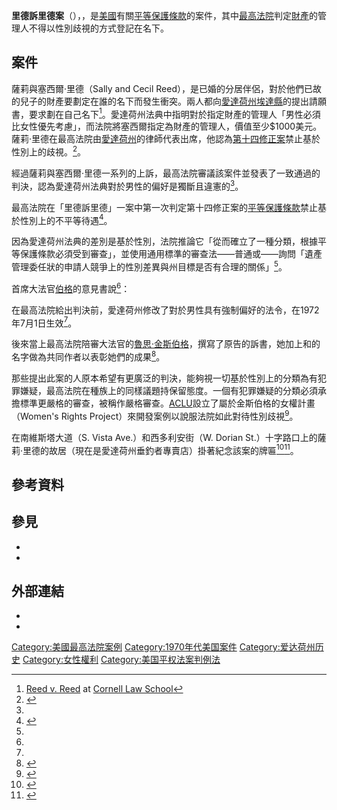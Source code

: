 {{Infobox SCOTUS case
  |Litigants=里德訴里德案
  |ArgueDate=10月19日
  |ArgueYear=1971年
  |DecideDate=11月22日
  |DecideYear=1971年
  |FullName=上訴人薩莉·M·里德訴行政官員塞西爾·R·里德等人案
  |USVol=404
  |USPage=71
  |Citation=
  |Prior=
  |Subsequent=93 Idaho 511, 465 P.2d 635, reversed and remanded
  |Holding=財產的管理人不得以性別歧視的方式登記在名下。
  |SCOTUS=1970-1971
  |Majority=伯格
  |JoinMajority=一致通過
  |Concurrence=
  |JoinConcurrence=
  |Concurrence2=
  |JoinConcurrence2=
  |Concurrence/Dissent=
  |JoinConcurrence/Dissent=
  |Dissent=
  |JoinDissent=
  |Dissent2=
  |JoinDissent2=
  |NotParticipating =大法官布萊克與哈倫分別於9月17日與23日退休，並
  |LawsApplied=
}}

'''里德訴里德案'''（{{lang-en|'''''Reed v. Reed'''''}}），{{ussc|404|71|1971}}，是[[美國|美國]]有關[[平等保護條款|平等保護條款]]的案件，其中[[美國最高法院|最高法院]]判定[[財產|財產]]的管理人不得以性別歧視的方式登記在名下。

==案件==
薩莉與塞西爾·里德（Sally and Cecil Reed），是已婚的分居伴侶，對於他們已故的兒子的財產要劃定在誰的名下而發生衝突。兩人都向[[愛達荷州|愛達荷州]][[埃達縣_(愛達荷州)|埃達縣]]的{{link-en|遺囑檢驗法庭|Probate Court}}提出請願書，要求劃在自己名下<ref name=rvr>[http://www.law.cornell.edu/supct/html/historics/USSC_CR_0404_0071_ZO.html Reed v. Reed] {{Wayback|url=http://www.law.cornell.edu/supct/html/historics/USSC_CR_0404_0071_ZO.html |date=20111212062249 }} at [[康奈爾法學院|Cornell Law School]]</ref>。愛達荷州法典中指明對於指定財產的管理人「男性必須比女性優先考慮」，而法院將塞西爾指定為財產的管理人，價值至少$1000美元。薩莉·里德在最高法院由[[愛達荷州|愛達荷州]]的律師{{link-en|艾倫·代爾|Allen Derr}}代表出席，他認為[[美國憲法第十四修正案|第十四修正案]]禁止基於性別上的歧視。<ref name=sr>{{cite news |first=John |last=Miller |title=Derr's work advanced gender equality - Idaho lawyer who won landmark case dies at 85 |url=http://www.spokesman.com/stories/2013/jun/11/derrs-work-advanced-gender-equality/ |work=[[美聯社|Associated Press]] |publisher={{link-en|言論評論報|Spokesman-Review|Spokesman-Review}} |date=June 11, 2013 |accessdate=July 9, 2013 |archive-date=2019-07-24 |archive-url=https://web.archive.org/web/20190724032015/http://www.spokesman.com/stories/2013/jun/11/derrs-work-advanced-gender-equality/ |dead-url=no }}</ref>。

經過薩莉與塞西爾·里德一系列的上訴，最高法院審議該案件並發表了一致通過的判決，認為愛達荷州法典對於男性的偏好是獨斷且違憲的<ref name=rvr />。

最高法院在「里德訴里德」一案中第一次判定第十四修正案的[[平等保護條款|平等保護條款]]禁止基於性別上的不平等待遇<ref>{{Cite web |url=http://law.jrank.org/pages/24338/Reed-v-Reed-Significance.html |title=Reed v. Reed - Significance, Notable Trials and Court Cases - 1963 to 1972 |access-date=2013-07-18 |archive-date=2012-04-01 |archive-url=https://web.archive.org/web/20120401131520/http://law.jrank.org/pages/24338/Reed-v-Reed-Significance.html |dead-url=no }}</ref>。

因為愛達荷州法典的差別是基於性別，法院推論它「從而確立了一種分類，根據平等保護條款必須受到審查」，並使用通用標準的審查法——普通或{{link-en|合理的基礎審查|rational basis review}}——詢問「遺產管理委任狀的申請人競爭上的性別差異與州目標是否有合理的關係」<ref name=rvr />。

首席大法官[[沃倫·厄爾·伯格|伯格]]的意見書說<ref name=rvr />：
{{quote|對其中一個性別的成員有強制性的偏好，僅僅是為了實現消除對這種案件的審理，就是制定一個被第十四修正案的平等保護條款所禁止的一種任意的立法選擇；以及任何可說是避免家庭內部爭論的積極價值，在此背景下的基於性別上的選擇不能合法地被獨自授權。}}

在最高法院給出判決前，愛達荷州修改了對於男性具有強制偏好的法令，在1972年7月1日生效<ref name=rvr/>。

後來當上最高法院陪審大法官的[[魯思·金斯伯格|魯思·金斯伯格]]，撰寫了原告的訴書，她加上{{link-en|保利·穆雷|Pauli Murray}}和{{link-en|多蘿西·凱尼恩|Dorothy Kenyon}}的名字做為共同作者以表彰她們的成果<ref>{{cite web |url=http://www.highbeam.com/doc/1P2-958315.html |title=Judge Ginsburg's Gift |author=Linda K. Kerber |date=August 1, 1993 |work=The Washington Post |publisher={{Subscription required|via={{link-en|遠光燈研究|HighBeam Research|HighBeam Research}} |accessdate=January 14, 2013 |archive-url=https://web.archive.org/web/20131011080701/http://www.highbeam.com/doc/1P2-958315.html |archive-date=2013-10-11 |dead-url=yes }} |access-date=2013-07-18 |archive-url=https://web.archive.org/web/20131011080701/http://www.highbeam.com/doc/1P2-958315.html |archive-date=2013-10-11 |dead-url=yes }}</ref>。

那些提出此案的人原本希望有更廣泛的判決，能夠視一切基於性別上的分類為有犯罪嫌疑，最高法院在種族上的同樣議題持保留態度。一個有犯罪嫌疑的分類必須承擔標準更嚴格的審查，被稱作嚴格審查。[[ACLU|ACLU]]設立了屬於金斯伯格的女權計畫（Women's Rights Project）來開發案例以說服法院如此對待性別歧視<ref>{{cite book|last=Stetson|first=Dorothy McBride|title=Women's Rights in the U.S.A.: Policy Debates and Gender Roles, 2nd edition|year=1997|publisher=Routledge|page=34|url=http://books.google.com/books?id=6SbjthGiUOkC&pg=PA34&|access-date=2013-07-18|archive-date=2020-11-03|archive-url=https://web.archive.org/web/20201103084911/https://books.google.com/books?id=6SbjthGiUOkC&pg=PA34&|dead-url=no}}</ref>。

在南維斯塔大道（S. Vista Ave.）和西多利安街（W. Dorian St.）十字路口上的薩莉·里德的故居（現在是愛達荷州垂釣者專賣店）掛著紀念該案的牌匾<ref>{{cite web|title=Sally Reed - Boise, ID|url=http://www.waymarking.com/waymarks/WM2M3B_Sally_Reed__Boise_ID|work=Civil Rights Memorials|publisher=waymarking.com|accessdate=May 22, 2013|archive-date=2020-06-26|archive-url=https://web.archive.org/web/20200626060823/https://www.waymarking.com/waymarks/WM2M3B_Sally_Reed__Boise_ID|dead-url=no}}</ref><ref>{{cite web|title=Sally Reed Lived Here|url=http://www.boise150.org/history/share-your-story/sally-reed-lived-here/|work=Boise Sesquicentennial|publisher=Boise City Department of Arts & History|accessdate=May 22, 2013|archive-url=https://web.archive.org/web/20130917055704/http://www.boise150.org/history/share-your-story/sally-reed-lived-here/|archive-date=2013-09-17|dead-url=yes}}</ref>。

==參考資料==
{{Reflist|2}}

==參見==
* {{link-en|克雷格訴博倫案|Craig v. Boren}}
* {{link-en|弗龍訴理查森案|Frontiero v. Richardson}}

==外部連結==
*{{wikisourcelang-inline|en|Reed v. Reed|里德訴里德案}}
* {{caselaw source
 |case=''Reed v. Reed'', 404 U.S. 71 (1971)
 |findlaw=http://caselaw.lp.findlaw.com/scripts/getcase.pl?navby=CASE&court=US&vol=404&page=71
 |justia=http://supreme.justia.com/us/404/71/case.html
 |other_source1=resource.org
 |other_url1=http://bulk.resource.org/courts.gov/c/US/404/404.US.71.70-4.html
 |other_source2=OpenJurist
 |other_url2=http://openjurist.org/404/us/71
}}

{{US14thAmendment|state=collapsed}}

[[Category:美國最高法院案例|Category:美國最高法院案例]]
[[Category:1970年代美国案件|Category:1970年代美国案件]]
[[Category:爱达荷州历史|Category:爱达荷州历史]]
[[Category:女性權利|Category:女性權利]]
[[Category:美国平权法案判例法|Category:美国平权法案判例法]]